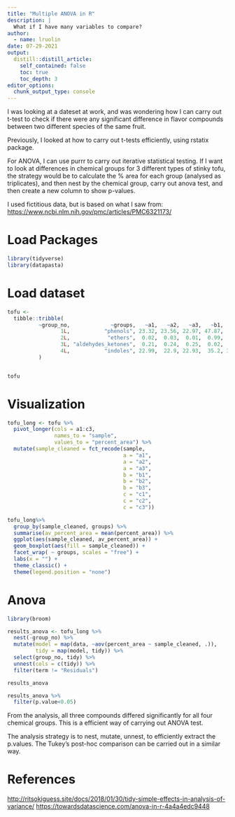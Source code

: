 ```yaml
---
title: "Multiple ANOVA in R"
description: |
  What if I have many variables to compare?
author:
  - name: lruolin
date: 07-29-2021
output:
  distill::distill_article:
    self_contained: false
    toc: true
    toc_depth: 3
editor_options: 
  chunk_output_type: console
---
```


I was looking at a dateset at work, and was wondering how I can carry out t-test to check if there were any significant difference in flavor compounds between two different species of the same fruit. 

Previously, I looked at how to carry out t-tests efficiently, using rstatix package.

For ANOVA, I can use purrr to carry out iterative statistical testing.
If I want to look at differences in chemical groups for 3 different types of stinky tofu, the strategy would be to calculate the % area for each group (analysed as triplicates), and then nest by the chemical group, carry out anova test, and then create a new column to show p-values.

I used fictitious data, but is based on what I saw from: <https://www.ncbi.nlm.nih.gov/pmc/articles/PMC6321173/>



# Load Packages

```r
library(tidyverse)
library(datapasta)
```


# Load dataset

```r
tofu <- 
  tibble::tribble(
          ~group_no,             ~groups,   ~a1,   ~a2,   ~a3,   ~b1,   ~b2,  ~b3,  ~c1,   ~c2,  ~c3,
                 1L,           "phenols", 23.32, 23.56, 22.97, 47.87,  46.6, 46.9, 9.93, 10.21, 9.79,
                 2L,            "ethers",  0.02,  0.03,  0.01,  0.99,  0.94, 0.97, 14.3,  14.4, 14.3,
                 3L, "aldehydes_ketones",  0.21,  0.24,  0.25,  0.02,  0.02, 0.01, 0.11,  0.12, 0.11,
                 4L,           "indoles", 22.99,  22.9, 22.93,  35.2, 35.22, 35.9,  5.5,   5.3,  5.4
          )


tofu
```


# Visualization

```r
tofu_long <- tofu %>% 
  pivot_longer(cols = a1:c3,
               names_to = "sample",
               values_to = "percent_area") %>% 
  mutate(sample_cleaned = fct_recode(sample,
                                     a = "a1",
                                     a = "a2",
                                     a = "a3",
                                     b = "b1",
                                     b = "b2",
                                     b = "b3",
                                     c = "c1",
                                     c = "c2",
                                     c = "c3"))

tofu_long%>% 
  group_by(sample_cleaned, groups) %>% 
  summarise(av_percent_area = mean(percent_area)) %>% 
  ggplot(aes(sample_cleaned, av_percent_area)) +
  geom_boxplot(aes(fill = sample_cleaned)) +
  facet_wrap( ~ groups, scales = "free") +
  labs(x = "") +
  theme_classic() +
  theme(legend.position = "none")
```

# Anova

```r
library(broom)

results_anova <- tofu_long %>% 
  nest(-group_no) %>% 
  mutate(model = map(data, ~aov(percent_area ~ sample_cleaned, .)),
         tidy = map(model, tidy)) %>% 
  select(group_no, tidy) %>% 
  unnest(cols = c(tidy)) %>% 
  filter(term != "Residuals")

results_anova

results_anova %>% 
  filter(p.value<0.05)

```

From the analysis, all three compounds differed significantly for all four chemical groups. 
This is a efficient way of carrying out ANOVA test.

The analysis strategy is to nest, mutate, unnest, to efficiently extract the p.values. The Tukey's post-hoc comparison can be carried out in a similar way. 

# References

<http://ritsokiguess.site/docs/2018/01/30/tidy-simple-effects-in-analysis-of-variance/>
<https://towardsdatascience.com/anova-in-r-4a4a4edc9448>